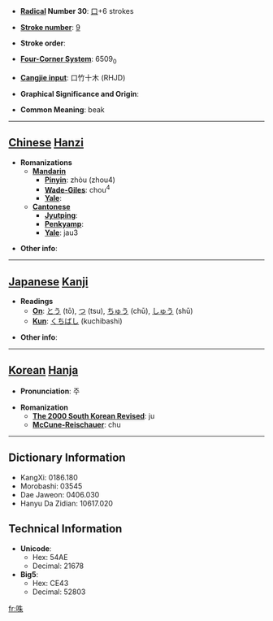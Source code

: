 * '''[[Wiktionary:Chinese radical index| Radical]] Number 30''': [[Wiktionary:Chinese radical index 口|口]]+6 strokes

* '''[[Wiktionary:Chinese total strokes index|Stroke number]]''': [[Wiktionary:Chinese total strokes index 9|9]]

* '''Stroke order''': 

* '''[[Wiktionary:Chinese four corner index|Four-Corner System]]''': 6509<sub>0</sub>

* '''[[Wiktionary:Chinese Cangjie index|Cangjie input]]''': 口竹十木 (RHJD)

* '''Graphical Significance and Origin''': 

* '''Common Meaning''': beak

----

== [[Chinese]] [[Hanzi]] ==

* '''Romanizations'''
** '''[[Mandarin]]'''
*** '''[[Pinyin]]''': zhòu (zhou4)
*** '''[[Wade-Giles]]''': chou<sup>4</sup>
*** '''[[Yale]]''': 
** '''[[Cantonese]]'''
*** '''[[Jyutping]]''':
*** '''[[Penkyamp]]''': 
*** '''[[Yale]]''': jau3

* '''Other info''': 

----

== [[Japanese]] [[Kanji]] ==

* '''Readings'''
** '''[[On]]''': [[とう]] (tō), [[つ]] (tsu), [[ちゅう]] (chū), [[しゅう]] (shū)
** '''[[Kun]]''': [[くちばし]] (kuchibashi)

* '''Other info''':  

----

== [[Korean]] [[Hanja]] ==

* '''Pronunciation''': 주

* '''Romanization'''
** '''[[The 2000 South Korean Revised Romanization|The 2000 South Korean Revised]]''': ju
** '''[[McCune-Reischauer]]''': chu

----

== Dictionary Information ==

* KangXi: 0186.180
* Morobashi: 03545
* Dae Jaweon: 0406.030
* Hanyu Da Zidian: 10617.020

== Technical Information ==

* '''Unicode''':
** Hex: 54AE
** Decimal: 21678
* '''Big5''':
** Hex: CE43
** Decimal: 52803

[[fr:咮]]